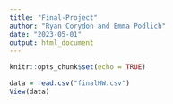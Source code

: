 ```yaml
---
title: "Final-Project"
author: "Ryan Corydon and Emma Podlich"
date: "2023-05-01"
output: html_document
---
```


```r
knitr::opts_chunk$set(echo = TRUE)
```

```r
data = read.csv("finalHW.csv")
View(data)
```

